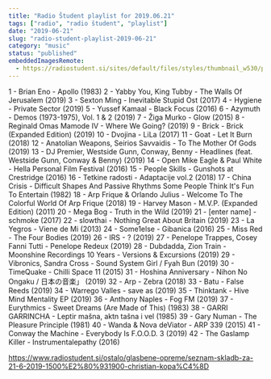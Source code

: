 ```yaml
---
title: "Radio Študent playlist for 2019.06.21"
tags: ["radio", "radio študent", "playlist"]
date: "2019-06-21"
slug: "radio-student-playlist-2019-06-21"
category: "music"
status: "published"
embeddedImagesRemote:
  - https://radiostudent.si/sites/default/files/styles/thumbnail_w530/public/slike/2019-06-21-seznam-skladb-za-21-6-2019-1500%E2%80%931900-christian-kopa%C4%8D-101750.JPG
---
```



1 - Brian Eno - Apollo (1983)
2 - Yabby You, King Tubby - The Walls Of Jerusalem (2019)
3 - Sexton Ming - Inevitable Stupid Ost (2017)
4 - Hygiene - Private Sector (2019)
5 - Yussef Kamaal - Black Focus (2016)
6 - Azymuth - Demos (1973-1975), Vol. 1 & 2 (2019)
7 - Žiga Murko - Glow (2015)
8 - Reginald Omas Mamode IV - Where We Going? (2019)
9 - Brick - Brick (Expanded Edition) (2019)
10 - Dvojina - LiLa (2017)
11 - Goat - Let It Burn (2018)
12 - Anatolian Weapons, Seirios Savvaidis - To The Mother Of Gods (2019)
13 - DJ Premier, Westside Gunn, Conway, Benny - Headlines (feat. Westside Gunn, Conway & Benny) (2019)
14 - Open Mike Eagle & Paul White - Hella Personal Film Festival (2016)
15 - People Skills - Gunshots at Crestridge (2016)
16 - Tetkine radosti - Adaptacije vol.2 (2018)
17 - China Crisis - Difficult Shapes And Passive Rhythms Some People Think It's Fun To Entertain (1982)
18 - Arp Frique & Orlando Julius - Welcome To The Colorful World Of Arp Frique (2018)
19 - Harvey Mason - M.V.P. (Expanded Edition) (2011)
20 - Mega Bog - Truth in the Wild (2019)
21 - [enter name] - schmoke (2017)
22 - slowthai - Nothing Great About Britain (2019)
23 - La Yegros - Viene de Mi (2013)
24 - Some1else - Gibanica (2016)
25 - Miss Red - The Four Bodies (2019)
26 - IRS - ? (2019)
27 - Penelope Trappes, Cosey Fanni Tutti - Penelope Redeux (2019)
28 - Dubdadda, Zion Train - Moonshine Recordings 10 Years - Versions & Excursions (2019)
29 - Vibronics, Sandra Cross - Sound System Girl / Fyah Bun (2019)
30 - TimeQuake - Chilli Space 11 (2015)
31 - Hoshina Anniversary - Nihon No Ongaku / 日本の音楽」 (2019)
32 - Arp - Zebra (2018)
33 - Batu - False Reeds (2019)
34 - Warrego Valles - save as (2019)
35 - Thinktank - Hive Mind Mentality EP (2019)
36 - Anthony Naples - Fog FM (2019)
37 - Eurythmics - Sweet Dreams (Are Made of This) (1983)
38 - GARRI GARRINCHA - Leptir mašna, aktn tašna i vel (1985)
39 - Gary Numan - The Pleasure Principle (1981)
40 - Wanda & Nova deViator - ARP 339 (2015)
41 - Conway the Machine - Everybody Is F.O.O.D. 3 (2019)
42 - The Gaslamp Killer - Instrumentalepathy (2016)

<https://www.radiostudent.si/ostalo/glasbene-opreme/seznam-skladb-za-21-6-2019-1500%E2%80%931900-christian-kopa%C4%8D>

<div
  style={{
    gridArea: "1/1",
    position: "relative",
    placeItems: "center",
    display: "grid",
  }}
>
  <GatsbyImage
    style={{ marginTop: "2em" }}
    imgStyle={{ border: "3px dotted tomato" }}
    alt=""
    image={getImage(props.remoteImages[0])}
  />
</div>
